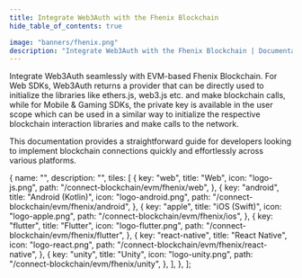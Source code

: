 ```yaml
---
title: Integrate Web3Auth with the Fhenix Blockchain
hide_table_of_contents: true

image: "banners/fhenix.png"
description: "Integrate Web3Auth with the Fhenix Blockchain | Documentation - Web3Auth"
---
```



<SEO
  title="Integrate Web3Auth with the Fhenix Blockchain"
  description="Integrate Web3Auth with the Fhenix Blockchain | Documentation - Web3Auth"
  image="https://web3auth.io/docs/banners/fhenix.png"
  slug="/connect-blockchain/evm/fhenix"
/>

Integrate Web3Auth seamlessly with EVM-based Fhenix Blockchain. For Web SDKs, Web3Auth returns a
provider that can be directly used to initialize the libraries like ethers.js, web3.js etc. and make
blockchain calls, while for Mobile & Gaming SDKs, the private key is available in the user scope
which can be used in a similar way to initialize the respective blockchain interaction libraries and
make calls to the network.

This documentation provides a straightforward guide for developers looking to implement blockchain
connections quickly and effortlessly across various platforms.

  {
    name: "",
    description: "",
    tiles: [
      {
        key: "web",
        title: "Web",
        icon: "logo-js.png",
        path: "/connect-blockchain/evm/fhenix/web",
      },
      {
        key: "android",
        title: "Android (Kotlin)",
        icon: "logo-android.png",
        path: "/connect-blockchain/evm/fhenix/android",
      },
      {
        key: "apple",
        title: "iOS (Swift)",
        icon: "logo-apple.png",
        path: "/connect-blockchain/evm/fhenix/ios",
      },
      {
        key: "flutter",
        title: "Flutter",
        icon: "logo-flutter.png",
        path: "/connect-blockchain/evm/fhenix/flutter",
      },
      {
        key: "react-native",
        title: "React Native",
        icon: "logo-react.png",
        path: "/connect-blockchain/evm/fhenix/react-native",
      },
      {
        key: "unity",
        title: "Unity",
        icon: "logo-unity.png",
        path: "/connect-blockchain/evm/fhenix/unity",
      },
    ],
  },
];

<Tiles tileGroups={Fhenix} />
